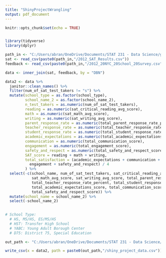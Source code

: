 ```yaml
---
title: "ShinyProjectWrangling"
output: pdf_document
---
```


```r
knitr::opts_chunk$set(echo = TRUE)


library(tidyverse)
library(dplyr)
```

```r
path_in <- "C:/Users/abran/OneDrive/Documents/STAT 231 - Data Science/git/Shiny-PowerPUG-Girls"
sat <- read_csv(paste0(path_in,"/2012_SAT_Results.csv"))
feedback <- read_csv(paste0(path_in,"/2012_20NYC_20School_20Survey.csv"))

data <- inner_join(sat, feedback, by = "DBN")
```

```r
data2 <- data %>% 
  janitor::clean_names() %>% 
  filter(num_of_sat_test_takers != "s") %>% 
  mutate(school_type = as.factor(school_type),
         school_name_2 = as.factor(school_name_2),
         n_test_takers = as.numeric(num_of_sat_test_takers),
         reading = as.numeric(sat_critical_reading_avg_score),
         math = as.numeric(sat_math_avg_score),
         writing = as.numeric(sat_writing_avg_score),
         parent_response_rate = as.numeric(total_parent_response_rate_percent),
         teacher_response_rate = as.numeric(total_teacher_response_rate_percent),
         student_response_rate = as.numeric(total_student_response_rate_percent),
         academic_expectations = as.numeric(total_academic_expectations_score),
         communication = as.numeric(total_communication_score),
         engagement = as.numeric(total_engagement_score),
         safety_and_respect = as.numeric(total_safety_and_respect_score),
         SAT_score = reading + math + writing, 
         total_satisfaction = (academic_expectations + communication + 
           engagement + safety_and_respect) / 4
         ) %>% 
  select(-c(school_name, num_of_sat_test_takers, sat_critical_reading_avg_score, 
            sat_math_avg_score, sat_writing_avg_score, total_parent_response_rate_percent, 
            total_teacher_response_rate_percent, total_student_response_rate_percent, 
            total_academic_expectations_score, total_communication_score, total_engagement_score,
            total_safety_and_respect_score)) %>% 
  mutate(school_name = school_name_2) %>% 
  select(-school_name_2)
  

# School Type:
  # HS, MS/HS, ES/MS/HS
  # HST: Transfer High School
  # YABC: Young Adult Borough Center
  # D75: District 75, Special Education

```

```r
out_path <- "C:/Users/abran/OneDrive/Documents/STAT 231 - Data Science/git/Shiny-PowerPUG-Girls"

write_csv(x = data2, path = paste0(out_path,"/shiny_project_data.csv"))
```

